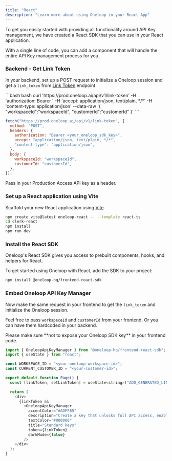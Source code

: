 ```yaml
---
title: "React"
description: "Learn more about using Oneloop in your React App"
---
```


To get you easily started with providing all functionality around API Key management, we have created a React SDK that you can use in your React application.

With a single line of code, you can add a component that will handle the entire API Key management process for you.

### Backend - Get Link Token

In your backend, set up a POST request to initialize a Oneloop session and get a `link_token` from <a href="/api-reference/endpoints/retrieve-a-workspace">Link Token</a> endpoint

<CodeGroup>
```bash bash
curl 'https://prod.oneloop.ai/api/v1/link-token' 
  -H 'authorization: Bearer <your_oneloop_sdk_key>' 
  -H 'accept: application/json, text/plain, */*' 
  -H 'content-type: application/json' 
  --data-raw '{ 
    "workspaceId":"workspaceId", 
    "customerId":"customerId" 
  }'
```

```javascript node
fetch("https://prod.oneloop.ai/api/v1/link-token", {
  method: "POST",
  headers: {
    authorization: "Bearer <your_oneloop_sdk_key>",
    accept: "application/json, text/plain, */*",
    "content-type": "application/json",
  },
  body: {
    workspaceId: "workspaceId",
    customerId: "customerId",
  },
});
```

</CodeGroup>

Pass in your Production Access API key as a header.

### Set up a React application using Vite

Scaffold your new React application using <a href="https://vitejs.dev/guide/#scaffolding-your-first-vite-project">Vite</a>

<CodeGroup>

```bash npm
npm create vite@latest oneloop-react -- --template react-ts
cd clerk-react
npm install
npm run dev
```

</CodeGroup>

### Install the React SDK

Oneloop's <a>React SDK</a> gives you access to prebuilt components, hooks, and helpers for React.

To get started using Oneloop with React, add the SDK to your project:

<CodeGroup>

```bash npm
npm install @oneloop-hq/frontend-react-sdk
```

</CodeGroup>

### Embed Oneloop API Key Manager

Now make the same request in your frontend to get the `link_token` and initialize the Oneloop session.

Feel free to pass `workspaceId` and `customerId` from your frontend. Or you can have them hardcoded in your backend.

<Warning>
  Please make sure **not to expose your Oneloop SDK key** in your frontend code.
</Warning>

```javascript ApiSettingsPage.tsx
import { OneloopApiKeyManager } from "@oneloop-hq/frontend-react-sdk";
import { useState } from "react";

const WORKSPACE_ID = "<your-oneloop-workspace-id>";
const CURRENT_CUSTOMER_ID = "<your-customer-id>";

export default function Page() {
  const [linkToken, setLinkToken] = useState<string>("ADD_GENERATED_LINK_TOKEN");

  return (
    <div>
      {linkToken &&
        <OneloopApiKeyManager
          accentColor="#ADFF85"
          description="Create a key that unlocks full API access, enabling extensive interaction with your account. Learn more"
          textColor="#000000"
          title="Standard keys"
          token={linkToken}
          darkMode={false}
        />
    </div>
  );
}
```
